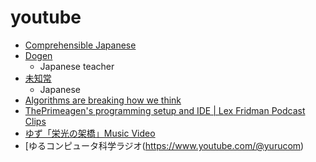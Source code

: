 # youtube

- [Comprehensible Japanese](https://www.youtube.com/@cijapanese)
- [Dogen](https://www.youtube.com/@Dogen)
  - Japanese teacher
- [未知常](https://www.youtube.com/@nichizyochannel/videos)
  - Japanese
- [Algorithms are breaking how we think](https://youtu.be/QEJpZjg8GuA)
- [ThePrimeagen's programming setup and IDE | Lex Fridman Podcast Clips](https://youtu.be/HjHKPDutG5o)
- [ゆず「栄光の架橋」Music Video](https://youtu.be/PRJoAPH0ZGo)
- [ゆるコンピュータ科学ラジオ(https://www.youtube.com/@yurucom)